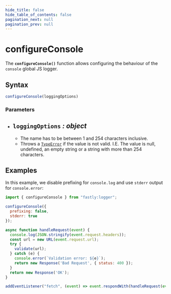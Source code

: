 ```yaml
---
hide_title: false
hide_table_of_contents: false
pagination_next: null
pagination_prev: null
---
```


# configureConsole

The **`configureConsole()`** function allows configuring the behaviour of the `console` global JS logger.

## Syntax

```js
configureConsole(loggingOptions)
```

### Parameters

- `loggingOptions` _: object_
  - 
  - The name has to be between 1 and 254 characters inclusive.
  - Throws a [`TypeError`](../globals/TypeError/TypeError.mdx) if the value is not valid. I.E. The value is null, undefined, an empty string or a string with more than 254 characters.

## Examples

In this example, we disable prefixing for `console.log` and use `stderr` output for `console.error`:

```js
import { configureConsole } from "fastly:logger";

configureConsole({
  prefixing: false,
  stderr: true
});

async function handleRequest(event) {
  console.log(JSON.stringify(event.request.headers));
  const url = new URL(event.request.url);
  try {
    validate(url);
  } catch (e) {
    console.error(`Validation error: ${e}`);
    return new Response('Bad Request', { status: 400 });
  }
  return new Response('OK');
}

addEventListener("fetch", (event) => event.respondWith(handleRequest(event)));
```
